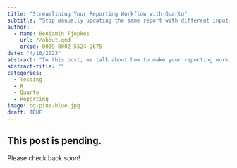 ```yaml
---
title: "Streamlining Your Reporting Workflow with Quarto"
subtitle: "Stop manually updating the same report with different inputs."
author:
  - name: Benjamin Tjepkes  
    url: //about.qmd
    orcid: 0009-0002-5524-2675
date: "4/16/2023"
abstract: "In this post, we talk about how to make your reporting workflows way easier by using reproducible formats. We run through an example, using birdfeeder visitation data from FeederWatch, on parameterizing reports using Quarto in the RStudio and Jupyter Notebook environments."
abstract-title: ""
categories:
  - Testing 
  - R
  - Quarto
  - Reporting
image: bg-pine-blue.jpg
draft: TRUE
---
```


## This post is pending.

Please check back soon!